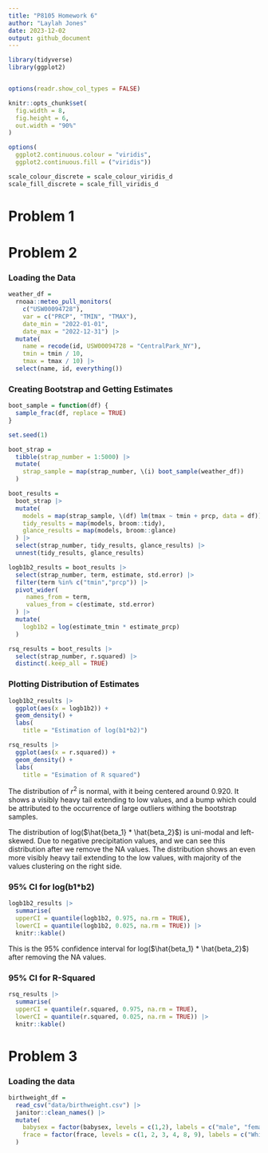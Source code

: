 ```yaml
---
title: "P8105 Homework 6"
author: "Laylah Jones"
date: 2023-12-02
output: github_document
---
```


```r
library(tidyverse)
library(ggplot2)


options(readr.show_col_types = FALSE)

knitr::opts_chunk$set(
  fig.width = 8,
  fig.height = 6,
  out.width = "90%"
)

options(
  ggplot2.continuous.colour = "viridis",
  ggplot2.continuous.fill = ("viridis"))

scale_colour_discrete = scale_colour_viridis_d
scale_fill_discrete = scale_fill_viridis_d
```

# Problem 1


# Problem 2

### Loading the Data

```r
weather_df = 
  rnoaa::meteo_pull_monitors(
    c("USW00094728"),
    var = c("PRCP", "TMIN", "TMAX"), 
    date_min = "2022-01-01",
    date_max = "2022-12-31") |>
  mutate(
    name = recode(id, USW00094728 = "CentralPark_NY"),
    tmin = tmin / 10,
    tmax = tmax / 10) |>
  select(name, id, everything())
```

### Creating Bootstrap and Getting Estimates

```r
boot_sample = function(df) {
  sample_frac(df, replace = TRUE)
}
```

```r
set.seed(1)

boot_strap = 
  tibble(strap_number = 1:5000) |> 
  mutate(
    strap_sample = map(strap_number, \(i) boot_sample(weather_df))
  )
```

```r
boot_results = 
  boot_strap |> 
  mutate(
    models = map(strap_sample, \(df) lm(tmax ~ tmin + prcp, data = df)),
    tidy_results = map(models, broom::tidy),
    glance_results = map(models, broom::glance)
  ) |> 
  select(strap_number, tidy_results, glance_results) |> 
  unnest(tidy_results, glance_results)
```

```r
logb1b2_results = boot_results |> 
  select(strap_number, term, estimate, std.error) |> 
  filter(term %in% c("tmin","prcp")) |> 
  pivot_wider(
     names_from = term,
     values_from = c(estimate, std.error)
  ) |> 
  mutate(
    logb1b2 = log(estimate_tmin * estimate_prcp)
  ) 

rsq_results = boot_results |> 
  select(strap_number, r.squared) |> 
  distinct(.keep_all = TRUE)
```

### Plotting Distribution of Estimates

```r
logb1b2_results |> 
  ggplot(aes(x = logb1b2)) + 
  geom_density() +
  labs(
    title = "Estimation of log(b1*b2)")

rsq_results |> 
  ggplot(aes(x = r.squared)) + 
  geom_density() + 
  labs(
    title = "Esimation of R squared")
```

The distribution of ${r^2}$ is normal, with it being centered around 0.920. It shows a visibly heavy tail extending to low values, and a bump which could be attributed to the occurrence of large outliers withing the bootstrap samples.

The distribution of log($\hat{beta_1} * \hat{beta_2}$) is uni-modal and left-skewed. Due to negative precipitation values, and we can see this distribution after we remove the NA values. The distribution shows an even more visibly heavy tail extending to the low values, with majority of the values clustering on the right side.

### 95% CI for log(b1*b2)

```r
logb1b2_results |> 
  summarise(
  upperCI = quantile(logb1b2, 0.975, na.rm = TRUE),
  lowerCI = quantile(logb1b2, 0.025, na.rm = TRUE)) |> 
  knitr::kable()
```

This is the 95% confidence interval for log($\hat{beta_1} * \hat{beta_2}$) after removing the NA values.

### 95% CI for R-Squared

```r
rsq_results |> 
  summarise(
  upperCI = quantile(r.squared, 0.975, na.rm = TRUE),
  lowerCI = quantile(r.squared, 0.025, na.rm = TRUE)) |> 
  knitr::kable()
```


# Problem 3

### Loading the data

```r
birthweight_df = 
  read_csv("data/birthweight.csv") |> 
  janitor::clean_names() |> 
  mutate(
    babysex = factor(babysex, levels = c(1,2), labels = c("male", "female")), 
    frace = factor(frace, levels = c(1, 2, 3, 4, 8, 9), labels = c("White", "Black", "Asian", "Puerto Rican", "Other", "Unknown"))
  )
```

